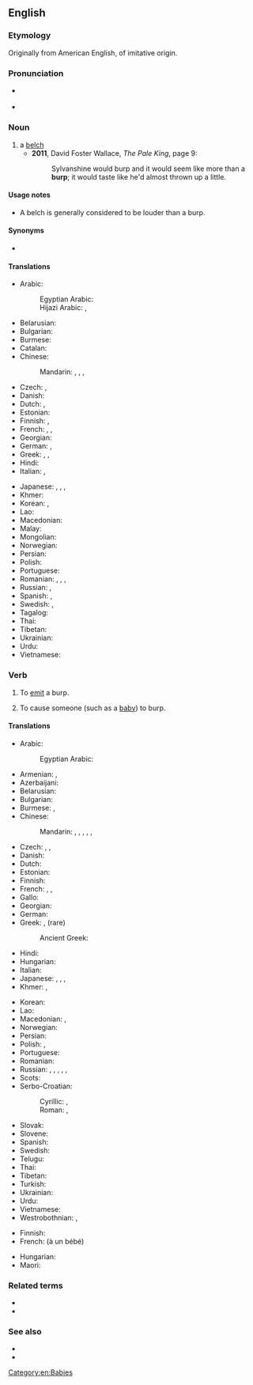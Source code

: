 ==English==

===Etymology===
Originally from American English, of imitative origin.

===Pronunciation===
* {{a|US}} {{IPA|/bɝp/|lang=en}}
* {{rhymes|ɜː(r)p|lang=en}}

===Noun===
{{en-noun}}

# a [[belch]]
#* '''2011''', David Foster Wallace, ''The Pale King'', page 9:
#*: Sylvanshine would burp and it would seem like more than a '''burp'''; it would taste like he'd almost thrown up a little.

====Usage notes====
* A belch is generally considered to be louder than a burp.

====Synonyms====
* {{l|en|belch}}

====Translations====
{{trans-top|a softer belch}}
* Arabic: {{t|ar|تَجَشُّؤ|m}}
*: Egyptian Arabic: {{t|arz|تكريعة|f|tr=takrīʿa|sc=Arab}}
*: Hijazi Arabic: {{t|acw|كَرْعة|f|tr=karʿa|sc=Arab}}, {{t|acw|تَكْريعة|f|tr=takrīʿa|sc=Arab}}
* Belarusian: {{t|be|адры́жка|f|sc=Cyrl}}
* Bulgarian: {{t|bg|оригване|n}}
* Burmese: {{t-needed|my}}
* Catalan: {{t+|ca|rot|m}}
* Chinese:
*: Mandarin: {{t|cmn|飽嗝|tr=bǎogé}}, {{t|cmn|饱嗝|tr=bǎogé}}, {{t+|cmn|噯氣|sc=Hani}}, {{t+|cmn|嗳气|tr=ǎiqì|sc=Hani}}
* Czech: {{t|cs|říhnutí|n}}, {{t|cs|krknutí|n}}
* Danish: {{t+|da|bøvs|n|c}}
* Dutch: {{t+|nl|boer}}, {{t+|nl|oprisping}}
* Estonian: {{t|et|röhitsus}}
* Finnish: {{t+|fi|röyhtäys}}, {{t+|fi|röyhtäisy}}
* French: {{t+|fr|rot|m}}, {{t+|fr|renvoi|m}}, {{t+|fr|éructation|f}}
* Georgian: {{t|ka|ბოყინი|sc=Geor}}
* German: {{t|de|Rülpser|m}}, {{t+|de|Bäuerchen|n}}
* Greek: {{t+|el|ρέψιμο|n}}, {{t+|el|ερευγμός|m}} {{qualifier|rare}}, {{t+|el|ερυγή|f}} {{qualifier|medical}}
* Hindi: {{t+|hi|डकार|f}}
* Italian: {{t+|it|rutto|m}}, {{t|it|flato|m}}
{{trans-mid}}
* Japanese: {{t+|ja|げっぷ|tr=geppu|sc=Jpan}}, {{t|ja|うっぷ|tr=uppu|sc=Jpan}}, {{t+|ja|おくび|tr=okubi|sc=Jpan}}, {{t|ja|噫気|tr=あいき, aiki|sc=Jpan}}
* Khmer: {{t-needed|km}}
* Korean: {{t+|ko|트림}}, {{t+|ko|애기}}
* Lao: {{t-needed|lo}}
* Macedonian: {{t|mk|ждри́гање|n|sc=Cyrl}}
* Malay: {{t|ms|sendawa}}
* Mongolian: {{t-needed|mn}}
* Norwegian: {{t|no|rap|n}}
* Persian: {{t+|fa|آروغ|tr=âruğ}}
* Polish: {{t+|pl|beknięcie|n}}
* Portuguese: {{t+|pt|arroto|m}}
* Romanian: {{t|ro|râgâit|n}}, {{t+|ro|râgâitură|f}}, {{t+|ro|râgâială|f}}, {{t+|ro|eructație|f}}
* Russian: {{t+|ru|отры́жка|f}}, {{t+|ru|рыга́ние|n}}
* Spanish: {{t+|es|eructo|m}}, {{t+|es|regüeldo|m}}
* Swedish: {{t+|sv|rap|c}}, {{t|sv|rapning|c}}
* Tagalog: {{t|tl|dighay}}
* Thai: {{t+|th|เรอ}}
* Tibetan: {{t-needed|bo}}
* Ukrainian: {{t|uk|відри́жка|f|sc=Cyrl}}
* Urdu: {{t|ur|ڈکار|tr=ḍakār|f}}
* Vietnamese: {{t+|vi|ợ|alt=sự ợ}}
{{trans-bottom}}

===Verb===
{{en-verb}}

# {{lb|en|intransitive}} To [[emit]] a burp.
# {{lb|en|transitive}} To cause someone (such as a [[baby]]) to burp.

====Translations====
{{trans-top|to emit a burp}}
* Arabic: {{t|ar|تَجَشُّؤَ}}
*: Egyptian Arabic: {{t|arz|يتكرع|tr=yetkaraʿ or yekaraʿ|sc=Arab}} {{qualifier|imperfective}}
* Armenian: {{t+|hy|բխկալ|}}, {{t+|hy|ործկալ}}
* Azerbaijani: {{t|az|gəyirmək}}
* Belarusian: {{t|be|рыга́ць|impf|sc=Cyrl}}
* Bulgarian: {{t|bg|оригвам се}}
* Burmese: {{t+|my|လေချဉ်တက်}}, {{t+|my|စားချဉ့်ပြန်}}
* Chinese:
*: Mandarin: {{t+|cmn|打嗝|tr=dǎgé|sc=Hani}}, {{t+|cmn|噯氣|sc=Hani}}, {{t+|cmn|嗳气|tr=ǎiqì|sc=Hani}}, {{t|cmn|飽嗝|sc=Hani}}, {{t|cmn|饱嗝|tr=bǎogé|sc=Hani}}, {{t+|cmn|嗝|tr=gé|sc=Hani}}
* Czech: {{t|cs|říhat|impf}}, {{t|cs|říhnout|pf}}, {{t|cs|krknout}}
* Danish: {{t+|da|bøvse}}
* Dutch: {{t+|nl|boeren}}
* Estonian: {{t|et|röhitsema}}
* Finnish: {{t+|fi|röyhtäistä}}
* French: {{t+|fr|roter}}, {{t|fr|faire un rot}}, {{t+|fr|éructer}}
* Gallo: {{t|roa-gal|beurgasser}}
* Georgian: {{t|ka|დაბოყინება|sc=Geor}}
* German: {{t+|de|rülpsen}}
* Greek: {{t+|el|ρεύομαι}}, {{t+|el|ερεύγομαι}} (rare)
*: Ancient Greek: {{t|grc|ἐρεύγομαι}}
* Hindi: {{t+|hi|डकारना}}
* Hungarian: {{t+|hu|böfög}}
* Italian: {{t+|it|ruttare}}
* Japanese: {{t+|ja|げっぷ|alt=げっぷする|tr=geppu suru}}, {{t|ja|うっぷ|alt=うっぷする|tr=uppu suru}}, {{t+|ja|おくび|alt=おくびする|tr=okubi suru}}, {{t|ja|噫気|alt=噫気する|tr=あいきする, aiki suru}}
* Khmer: {{t+|km|ភើ}}, {{t|km|ខ្យល់ផាយ}}
{{trans-mid}}
* Korean: {{t+|ko|트림하다}}
* Lao: {{t|lo|ເອຶ້ອມ}}
* Macedonian: {{t|mk|ждрига|impf}}, {{t|mk|подригнува|impf}}
* Norwegian: {{t+|no|rape}}
* Persian: {{t+|fa|آروغ زدن|tr=âruğ zadan}}
* Polish: {{t+|pl|bekać|impf}}, {{t+|pl|beknąć|pf}}
* Portuguese: {{t+|pt|arrotar}} {{qualifier|Brazil}}
* Romanian: {{t+|ro|râgâi}}
* Russian: {{t+|ru|рыга́ть|impf}}, {{t+|ru|рыгну́ть|pf}}, {{t+|ru|отры́гивать|impf}}, {{t+|ru|отрыгну́ть|pf}}, {{t+|ru|отры́гиваться|impf}}, {{t+|ru|отрыгну́ться|pf}}
* Scots: {{t|sco|rift}}
* Serbo-Croatian:
*: Cyrillic: {{t|sh|подригивати|impf}}, {{t|sh|подригнути|pf}}
*: Roman: {{t+|sh|podrigivati|impf}}, {{t+|sh|podrignuti|pf}}
* Slovak: {{t|sk|rihať|impf}}
* Slovene: {{t+|sl|rigati|impf}}
* Spanish: {{t+|es|eructar}}
* Swedish: {{t+|sv|rapa}}
* Telugu: {{t|te|త్రేన్చు}}
* Thai: {{t+|th|เรอ}}
* Tibetan: {{t-needed|bo}}
* Turkish: {{t+|tr|geğirmek}}
* Ukrainian: {{t|uk|рига́ти|impf|sc=Cyrl}}
* Urdu: {{t|ur|ڈکارنا|tr=ḍakārnā}}
* Vietnamese: {{t+|vi|ợ}}
* Westrobothnian: {{t|gmq-bot|repa}}, {{t|gmq-bot|räpa}}
{{trans-bottom}}

{{trans-top|to burp someone}}
* Finnish: {{t|fi|röyhtäyttää}}
* French: {{t+|fr|faire}} {{t|fr|faire son rot}} (à un bébé)
{{trans-mid}}
* Hungarian: {{t|hu|büfiztet}}
* Maori: {{t|mi|whakakūpā}}
{{trans-bottom}}

===Related terms===
* {{l|en|botty burp}}
* {{l|en|burp gun}}

===See also===
* {{l|en|fart}} <!-- emit air at the other end -->
* {{l|en|yawn}} <!-- intake air, rather than emit -->

[[Category:en:Babies]]